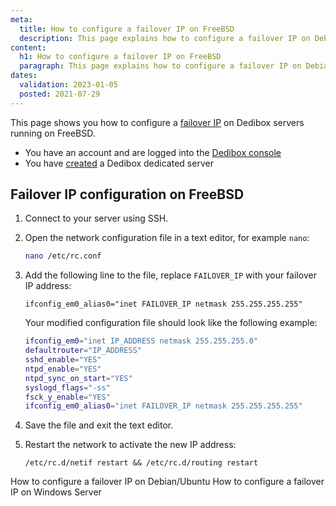 ```yaml
---
meta:
  title: How to configure a failover IP on FreeBSD
  description: This page explains how to configure a failover IP on Debian or FreeBSD.
content:
  h1: How to configure a failover IP on FreeBSD
  paragraph: This page explains how to configure a failover IP on Debian or FreeBSD.
dates:
  validation: 2023-01-05
  posted: 2021-07-29
---
```


This page shows you how to configure a [failover IP](/dedibox-network/ip-failover/concepts/#failover-ips) on Dedibox servers running on FreeBSD.

<Message type="requirement">

  - You have an account and are logged into the [Dedibox console](https://console.online.net)
  - You have [created](/dedibox/dedicated-servers/how-to/order-a-server) a Dedibox dedicated server

</Message>

## Failover IP configuration on FreeBSD

1. Connect to your server using SSH.

2. Open the network configuration file in a text editor, for example `nano`:

    ```sh 
    nano /etc/rc.conf 
    ```
3. Add the following line to the file, replace `FAILOVER_IP` with your failover IP address: 

    ```
    ifconfig_em0_alias0="inet FAILOVER_IP netmask 255.255.255.255"
    ```

    Your modified configuration file should look like the following example: 

    ```sh
    ifconfig_em0="inet IP_ADDRESS netmask 255.255.255.0" 
    defaultrouter="IP_ADDRESS" 
    sshd_enable="YES" 
    ntpd_enable="YES" 
    ntpd_sync_on_start="YES" 
    syslogd_flags="-ss" 
    fsck_y_enable="YES" 
    ifconfig_em0_alias0="inet FAILOVER_IP netmask 255.255.255.255"
    ```

4. Save the file and exit the text editor.

5. Restart the network to activate the new IP address: 

    ```
    /etc/rc.d/netif restart && /etc/rc.d/routing restart
    ```

<Navigation title="See Also">
  <PreviousButton to="/dedibox-network/ip-failover/how-to/configure-debian-ubuntu">How to configure a failover IP on Debian/Ubuntu</PreviousButton>
  <NextButton to="/dedibox-network/ip-failover/how-to/configure-windows">How to configure a failover IP on Windows Server</NextButton>
</Navigation>
